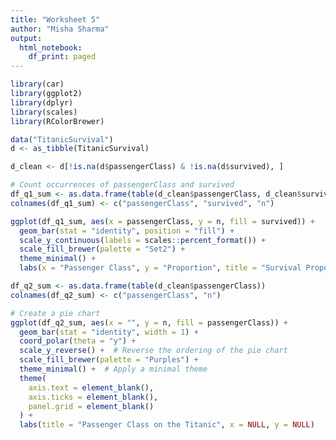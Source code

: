 ```yaml
---
title: "Worksheet 5"
author: "Misha Sharma"
output:
  html_notebook:
    df_print: paged
---
```


```r

library(car)
library(ggplot2)
library(dplyr)
library(scales)
library(RColorBrewer)

data("TitanicSurvival")
d <- as_tibble(TitanicSurvival)

d_clean <- d[!is.na(d$passengerClass) & !is.na(d$survived), ]

# Count occurrences of passengerClass and survived
df_q1_sum <- as.data.frame(table(d_clean$passengerClass, d_clean$survived))
colnames(df_q1_sum) <- c("passengerClass", "survived", "n")

ggplot(df_q1_sum, aes(x = passengerClass, y = n, fill = survived)) +
  geom_bar(stat = "identity", position = "fill") +
  scale_y_continuous(labels = scales::percent_format()) +
  scale_fill_brewer(palette = "Set2") +
  theme_minimal() +
  labs(x = "Passenger Class", y = "Proportion", title = "Survival Proportions by Passenger Class")

df_q2_sum <- as.data.frame(table(d_clean$passengerClass))
colnames(df_q2_sum) <- c("passengerClass", "n")

# Create a pie chart
ggplot(df_q2_sum, aes(x = "", y = n, fill = passengerClass)) +
  geom_bar(stat = "identity", width = 1) +
  coord_polar(theta = "y") +
  scale_y_reverse() +  # Reverse the ordering of the pie chart
  scale_fill_brewer(palette = "Purples") +
  theme_minimal() +  # Apply a minimal theme
  theme(
    axis.text = element_blank(),
    axis.ticks = element_blank(),
    panel.grid = element_blank()
  ) +
  labs(title = "Passenger Class on the Titanic", x = NULL, y = NULL)

```
